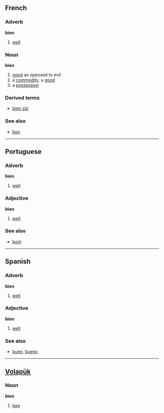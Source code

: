 == French ==
=== Adverb ===
'''bien'''

# [[well]]

=== Noun ===
'''bien'''<!-- gender? -->

# [[good]] as opposed to evil
# a [[commodity]], a [[good]]
# a [[possession]]

===Derived terms===
*[[bien sûr]]

===See also===
*[[bon]]

----

== Portuguese ==
=== Adverb ===
'''bien'''

# [[well]]

=== Adjective ===
'''bien'''

# [[well]]

===See also===
*[[bom]]

----

== Spanish ==
=== Adverb ===
'''bien'''

# [[well]]

=== Adjective ===
'''bien'''

# [[well]]

===See also===
*[[buen]], [[bueno]]

----

== [[Volapük]] == 
=== Noun === 
'''bien'''

# [[bee]]